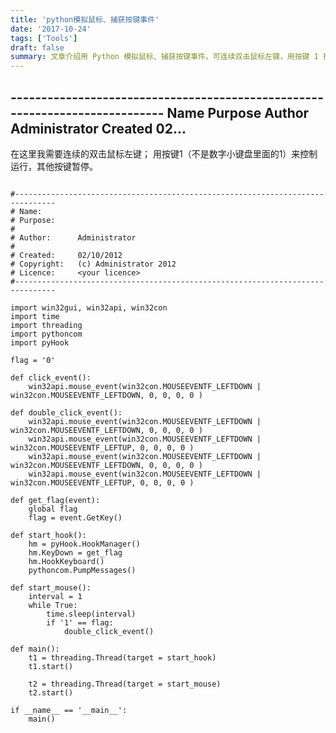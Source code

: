 ```yaml
---
title: 'python模拟鼠标、捕获按键事件'
date: '2017-10-24'
tags: ['Tools']
draft: false
summary: 文章介绍用 Python 模拟鼠标、捕获按键事件。可连续双击鼠标左键，用按键 1 控制运行、其他按键暂停。通过多线程实现，定义相关函数并启动线程，代码实现了相应功能。 
---
```


----------------------------------------------------------------------------   Name           Purpose     Author      Administrator     Created     02...
---
在这里我需要连续的双击鼠标左键；
用按键1（不是数字小键盘里面的1）来控制运行，其他按键暂停。
```

#-------------------------------------------------------------------------------
# Name:        
# Purpose:
#
# Author:      Administrator
#
# Created:     02/10/2012
# Copyright:   (c) Administrator 2012
# Licence:     <your licence>
#-------------------------------------------------------------------------------

import win32gui, win32api, win32con
import time
import threading
import pythoncom
import pyHook

flag = '0'

def click_event():
    win32api.mouse_event(win32con.MOUSEEVENTF_LEFTDOWN | win32con.MOUSEEVENTF_LEFTDOWN, 0, 0, 0, 0 )

def double_click_event():
    win32api.mouse_event(win32con.MOUSEEVENTF_LEFTDOWN | win32con.MOUSEEVENTF_LEFTDOWN, 0, 0, 0, 0 )
    win32api.mouse_event(win32con.MOUSEEVENTF_LEFTDOWN | win32con.MOUSEEVENTF_LEFTUP, 0, 0, 0, 0 )
    win32api.mouse_event(win32con.MOUSEEVENTF_LEFTDOWN | win32con.MOUSEEVENTF_LEFTDOWN, 0, 0, 0, 0 )
    win32api.mouse_event(win32con.MOUSEEVENTF_LEFTDOWN | win32con.MOUSEEVENTF_LEFTUP, 0, 0, 0, 0 )
    
def get_flag(event):
    global flag
    flag = event.GetKey()

def start_hook():
    hm = pyHook.HookManager()
    hm.KeyDown = get_flag
    hm.HookKeyboard()
    pythoncom.PumpMessages()

def start_mouse():
    interval = 1
    while True:
        time.sleep(interval)
        if '1' == flag:
            double_click_event()
        
def main():
    t1 = threading.Thread(target = start_hook)
    t1.start()

    t2 = threading.Thread(target = start_mouse)
    t2.start()

if __name__ == '__main__':
    main()


```